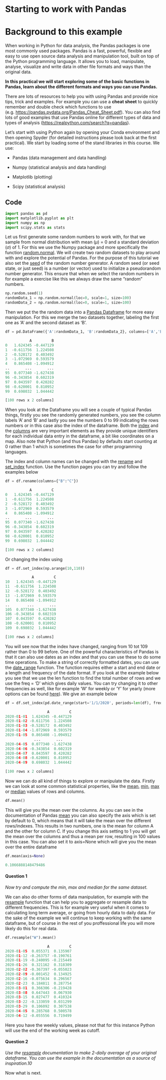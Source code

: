 # Starting to work with Pandas

# Background to this example

When working in Python for data analysis, the Pandas packages is one most commonly used packages. Pandas is a fast, powerful, flexible and easy to use open source data analysis and manipulation tool, built on top of the Python programming language. It allows you to load, manipulate, analyse, visualize and write data in other file formats and ways than the original data.

**In this practical we will start exploring some of the basic functions in Pandas, learn about the different formats and ways you can use Pandas.**

There are lots of resources to help you with using Pandas and provide nice tips, trick and examples. For example you can use a **cheat sheet** to quickly remember and double check which functions to use (e.g. <https://pandas.pydata.org/Pandas_Cheat_Sheet.pdf>). You can also find lots of good examples that use Pandas online for different types of data and types of analysis (<https://realpython.com/search?q=pandas>).

Let's start with using Python again by opening your Conda environment and then opening Spyder (for detailed instructions please look back at the first practical). We start by loading some of the stand libraries in this course. We use:

-   Pandas (data management and data handling)

-   Numpy (statistical analysis and data handling)

-   Matplotlib (plotting)

-   Scipy (statistical analysis)

## Code

``` python
import pandas as pd
import matplotlib.pyplot as plt
import numpy as np
import scipy.stats as stats
```

Let us first generate some random numbers to work with, for that we sample from normal distribution with mean ($\mu$) = 0 and a standard deviation ($\sigma$) of 1. For this we use the Numpy package and more specifically the function [random.normal](https://numpy.org/doc/stable/reference/random/generated/numpy.random.normal.html). We will create two random datasets to play around with and explore the potential of Pandas. For the purpose of this tutorial we also set the [seed](https://numpy.org/doc/stable/reference/random/generated/numpy.random.seed.html) of the random number generator. A random seed (or seed state, or just seed) is a number (or vector) used to initialize a pseudorandom number generator. This ensure that when we select the random numbers in for example a exercise like this we always draw the same "random" numbers.

``` python
np.random.seed(1)
randomData_1 = np.random.normal(loc=0, scale=1, size=100)
randomData_2 = np.random.normal(loc=0, scale=1, size=100)
```

Then we put the the random data into a [Pandas Dataframe](https://pandas.pydata.org/pandas-docs/stable/reference/api/pandas.DataFrame.html) for more easy manipulation. For this we merge the two datasets together, labeling the first one as 'A' and the second dataset as 'B'.

``` python
df = pd.DataFrame({'A':randomData_1, 'B':randomData_2}, columns=['A','B'])
```

``` python
           A         B
0   1.624345 -0.447129
1  -0.611756  1.224508
2  -0.528172  0.403492
3  -1.072969  0.593579
4   0.865408 -1.094912
..       ...       ...
95  0.077340 -1.627438
96 -0.343854  0.602319
97  0.043597  0.420282
98 -0.620001  0.810952
99  0.698032  1.044442

[100 rows x 2 columns]
```

When you look at the Dataframe you will see a couple of typical Pandas things, firstly you see the randomly generated numbers, you see the column labels 'A' and 'B' and lastly you see the numbers 0 to 99 indicating the rows numbers or in this case also the index of the dataframe. Both the [index](https://pandas.pydata.org/pandas-docs/stable/reference/api/pandas.DataFrame.index.html) and the [columns](https://pandas.pydata.org/pandas-docs/stable/reference/api/pandas.DataFrame.columns.html) are very important elements as they provide unique identifiers for each individual data entry in the dataframe, a bit like coordinates on a map. Also note that Python (and thus Pandas) by defaults start counting at 0 rather than 1 which is sometimes the case for other programming languages.

The index and column names can be changed with the [rename](https://pandas.pydata.org/pandas-docs/stable/reference/api/pandas.DataFrame.rename.html) and [set_index](https://pandas.pydata.org/pandas-docs/stable/reference/api/pandas.DataFrame.set_index.html) function. Use the function pages you can try and follow the examples below

``` python
df = df.rename(columns={"B":"C"})
```

``` python
           A         C
0   1.624345 -0.447129
1  -0.611756  1.224508
2  -0.528172  0.403492
3  -1.072969  0.593579
4   0.865408 -1.094912
..       ...       ...
95  0.077340 -1.627438
96 -0.343854  0.602319
97  0.043597  0.420282
98 -0.620001  0.810952
99  0.698032  1.044442

[100 rows x 2 columns]
```

Or changing the index using

``` python
df = df.set_index(np.arange(10,110))
```

``` python
            A         C
10   1.624345 -0.447129
11  -0.611756  1.224508
12  -0.528172  0.403492
13  -1.072969  0.593579
14   0.865408 -1.094912
..        ...       ...
105  0.077340 -1.627438
106 -0.343854  0.602319
107  0.043597  0.420282
108 -0.620001  0.810952
109  0.698032  1.044442

[100 rows x 2 columns]
```

You will see now that the index have changed, ranging from 10 tot 109 rather than 0 to 99 before. One of the powerful characteristics of Pandas is that it can also use dates as an index and that you can use these to do some time operations. To make a string of correctly formatted dates, you can use the [date_range](https://pandas.pydata.org/docs/reference/api/pandas.date_range.html) function. The function requires either a start and end date or a length and frequency of the date format. If you look at the example below you see that we use the len function to find the total number of rows and we use the freq = 'D' which gives daily values. You can try changing it to other frequencies as well, like for example 'W' for weekly or 'Y' for yearly (more options can be found [here](https://pandas.pydata.org/docs/user_guide/timeseries.html#timeseries-offset-aliases)). We give an example below

``` python
df = df.set_index(pd.date_range(start='1/1/2020', periods=len(df), freq='D'))
```

``` python
                   A         C
2020-01-01  1.624345 -0.447129
2020-01-02 -0.611756  1.224508
2020-01-03 -0.528172  0.403492
2020-01-04 -1.072969  0.593579
2020-01-05  0.865408 -1.094912
             ...       ...
2020-04-05  0.077340 -1.627438
2020-04-06 -0.343854  0.602319
2020-04-07  0.043597  0.420282
2020-04-08 -0.620001  0.810952
2020-04-09  0.698032  1.044442

[100 rows x 2 columns]
```

Now we can do all kind of things to explore or manipulate the data. Firstly we can look at some common statistical properties, like the [mean](https://pandas.pydata.org/docs/reference/api/pandas.DataFrame.mean.html), [min](https://pandas.pydata.org/docs/reference/api/pandas.DataFrame.min.html), [max](https://pandas.pydata.org/docs/reference/api/pandas.DataFrame.max.html) or [median](https://pandas.pydata.org/docs/reference/api/pandas.DataFrame.median.html) values of rows and columns.

``` python
df.mean()
```

This will give you the mean over the columns. As you can see in the documentation of Pandas [mean](https://pandas.pydata.org/docs/reference/api/pandas.DataFrame.mean.html) you can also specify the axis which is set by default to 0, which means that it will take the mean over the different rows/indexes. This results in two numbers, one is the mean for column A and the other for column C. If you change this axis setting to 1 you will get the mean over the columns and thus a mean per row, resulting in 100 values in this case. You can also set it to axis=None which will give you the mean over the entire dataframe

``` python
df.mean(axis=None)
```

``` python
0.1066888148479486
```

#### Question 1

*Now try and compute the min, max and median for the same dataset.*

We can also do other forms of data manipulation, for example with the [resample](https://pandas.pydata.org/pandas-docs/stable/reference/api/pandas.DataFrame.resample.html) function that can help you to aggregate or resample data to different frequencies. This is for example very useful when it comes to calculating long term average, or going from hourly data to daily data. For the sake of the example we will continue to keep working with the same dataframe, but of course in the rest of you proffessional life you will more likely do this for real data.

``` python
df.resample("W").mean()
```

``` python
                   A         C
2020-01-05  0.055371  0.135907
2020-01-12 -0.263757 -0.190761
2020-01-19 -0.240095 -0.215449
2020-01-26  0.321162  0.318309
2020-02-02 -0.367397 -0.055023
2020-02-09 -0.001452  0.134925
2020-02-16 -0.075634  0.296567
2020-02-23  0.184811  0.287754
2020-03-01  0.366306 -0.219428
2020-03-08  0.647443  0.067930
2020-03-15  0.027477  0.410324
2020-03-22 -0.133059  0.031299
2020-03-29  0.106092  0.307538
2020-04-05  0.285768  0.500578
2020-04-12 -0.055556  0.719499
```

Here you have the weekly values, please not that for this instance Python will use the end of the working week as cutoff.

#### Question 2

*Use the [resample](https://pandas.pydata.org/pandas-docs/stable/reference/api/pandas.DataFrame.resample.html) documentation to make 2-daily average of your original dataframe. You can use the example in the documentation as a source of inspiration.10*

Now what is next.
